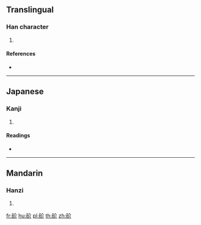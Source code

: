 {{character info/new}}
==Translingual==

===Han character===
{{Han char|rn=112|rad=石|as=04|sn=9|four=18620|canj=MROLL}}

# {{defn|Han|sort=石04}}

====References====
* {{Han ref|kx=0828.180|dkj=24064|dj=1242.160|hdz=42420.140|uh=780E|ud=30734|bh=CFF0|bd=53232}}

----

==Japanese==

===Kanji===
{{ja-kanji|grade=|rs=石04}}

# {{defn|lang=ja|sort=石04}}

====Readings====
* {{ja-readings|on=[[かい]] (kai), [[かつ]] (katsu), [[けち]] (kechi)|kun=[[かたい]] (katai)|nanori=}}

----

==Mandarin==

===Hanzi===
{{cmn-hanzi|pin=[[jiè]] ([[jie4]])|wg=chieh<sup>4</sup>}}

# {{defn|lang=cmn|sort=石04}}

[[fr:砎]]
[[hu:砎]]
[[pl:砎]]
[[th:砎]]
[[zh:砎]]